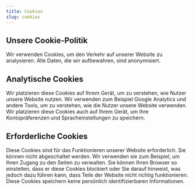 ```yaml
---
title: Cookies
slug: cookies
---
```

<Row cols="2">
<Callout background="primary">

## Unsere Cookie-Politik

Wir verwenden Cookies, um den Verkehr auf unserer Website zu analysieren. Alle Daten, die wir aufbewahren, sind anonymisiert.

</Callout>
<Callout background="secondary">


</Callout>
</Row>

<Row cols="2">
<Callout background="secondary">

## Analytische Cookies

Wir platzieren diese Cookies auf Ihrem Gerät, um zu verstehen, wie Nutzer unsere Website nutzen. Wir verwenden zum Beispiel Google Analytics und andere Tools, um zu verstehen, wie die Nutzer unsere Website verwenden. Wir platzieren diese Cookies auch auf Ihrem Gerät, um Ihre Kontopräferenzen und Spracheinstellungen zu speichern.

</Callout>
<Callout background="accent">

## Erforderliche Cookies

Diese Cookies sind für das Funktionieren unserer Website erforderlich. Sie können nicht abgeschaltet werden. Wir verwenden sie zum Beispiel, um Ihren Zugang zu den Seiten zu verwalten. Sie können Ihren Browser so einstellen, dass er diese Cookies blockiert oder Sie darauf hinweist, was jedoch dazu führen kann, dass Teile der Website nicht richtig funktionieren. Diese Cookies speichern keine persönlich identifizierbaren Informationen.

</Callout>
</Row>